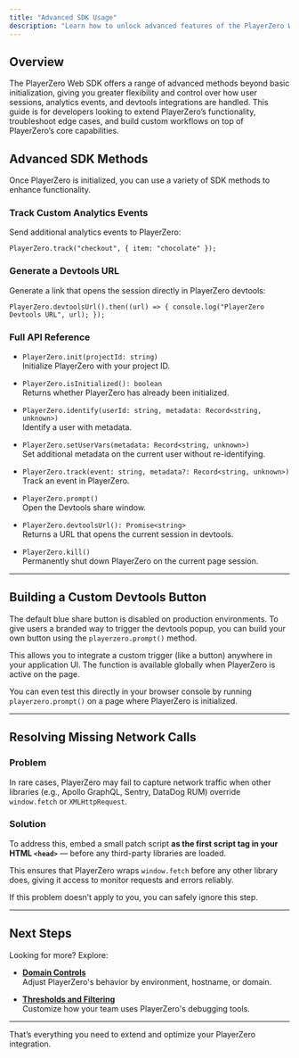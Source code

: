```yaml
---
title: "Advanced SDK Usage"
description: "Learn how to unlock advanced features of the PlayerZero Web SDK, including custom event tracking, devtools integrations, and fine-tuning behavior for your application."
---
```


## Overview

The PlayerZero Web SDK offers a range of advanced methods beyond basic initialization, giving you greater flexibility and control over how user sessions, analytics events, and devtools integrations are handled. This guide is for developers looking to extend PlayerZero’s functionality, troubleshoot edge cases, and build custom workflows on top of PlayerZero’s core capabilities.

## Advanced SDK Methods

Once PlayerZero is initialized, you can use a variety of SDK methods to enhance functionality.

### Track Custom Analytics Events

Send additional analytics events to PlayerZero:

`PlayerZero.track("checkout", { item: "chocolate" });`

### Generate a Devtools URL

Generate a link that opens the session directly in PlayerZero devtools:

`PlayerZero.devtoolsUrl().then((url) => { console.log("PlayerZero Devtools URL", url); });`

### Full API Reference

- `PlayerZero.init(projectId: string)`  
  Initialize PlayerZero with your project ID.

- `PlayerZero.isInitialized(): boolean`  
  Returns whether PlayerZero has already been initialized.

- `PlayerZero.identify(userId: string, metadata: Record<string, unknown>)`  
  Identify a user with metadata.

- `PlayerZero.setUserVars(metadata: Record<string, unknown>)`  
  Set additional metadata on the current user without re-identifying.

- `PlayerZero.track(event: string, metadata?: Record<string, unknown>)`  
  Track an event in PlayerZero.

- `PlayerZero.prompt()`  
  Open the Devtools share window.

- `PlayerZero.devtoolsUrl(): Promise<string>`  
  Returns a URL that opens the current session in devtools.

- `PlayerZero.kill()`  
  Permanently shut down PlayerZero on the current page session.

---

## Building a Custom Devtools Button

The default blue share button is disabled on production environments. To give users a branded way to trigger the devtools popup, you can build your own button using the `playerzero.prompt()` method.

This allows you to integrate a custom trigger (like a button) anywhere in your application UI. The function is available globally when PlayerZero is active on the page.

You can even test this directly in your browser console by running `playerzero.prompt()` on a page where PlayerZero is initialized.

---

## Resolving Missing Network Calls

### Problem

In rare cases, PlayerZero may fail to capture network traffic when other libraries (e.g., Apollo GraphQL, Sentry, DataDog RUM) override `window.fetch` or `XMLHttpRequest`.

### Solution

To address this, embed a small patch script **as the first script tag in your HTML `<head>`** — before any third-party libraries are loaded.

This ensures that PlayerZero wraps `window.fetch` before any other library does, giving it access to monitor requests and errors reliably.

If this problem doesn’t apply to you, you can safely ignore this step.

---

## Next Steps

Looking for more? Explore:

- **[Domain Controls](/docs/domain-controls)**  
  Adjust PlayerZero's behavior by environment, hostname, or domain.

- **[Thresholds and Filtering](/docs/integrations/devtools)**  
  Customize how your team uses PlayerZero's debugging tools.


---

That’s everything you need to extend and optimize your PlayerZero integration.

